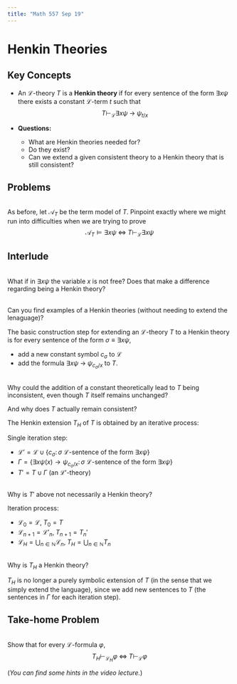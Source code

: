 ```yaml
---
title: "Math 557 Sep 19"
---
```


# Henkin Theories

## Key Concepts

- An $\mathcal{L}$-theory $T$ is a **Henkin theory** if for every sentence of the form $\exists x \psi$ there exists a constant $\mathcal{L}$-term $t$ such that 
$$
    T \vdash_{\mathcal{L}} \exists x \psi \; \to \; \psi_{t/x}
$$

- **Questions:**

    - What are Henkin theories needed for?
    - Do they exist? 
    - Can we extend a given consistent theory to a Henkin theory that is still consistent?



## Problems


:::{#exr-}
\
As before, let $\mathcal{A}_T$ be the term model of $T$. Pinpoint exactly where we might run into difficulties when we are trying to prove
$$
\mathcal{A}_T \models \exists x \psi \; \iff \; T \vdash_{\mathcal{L}} \exists x \psi
$$
:::

::: {#exr-}
## Interlude
\
What if in $\exists x \psi$ the variable $x$ is not free? Does that make a difference regarding being a Henkin theory?
:::


::: {#exr-}
\
Can you find examples of a Henkin theories (without needing to extend the lenaguage)?
:::


The basic construction step for extending an $\mathcal{L}$-theory $T$ to a Henkin theory is for every sentence of the form $\sigma \equiv \exists x \psi$,

- add a new constant symbol $c_\sigma$ to $\mathcal{L}$
- add the formula $\exists x \psi \; \to \; \psi_{c_\sigma/x}$ to $T$.


::: {#exr-}
\
Why could the addition of a constant theoretically lead to $T$ being inconsistent, even though $T$ itself remains unchanged?

And why does $T$ actually remain consistent?
:::


The Henkin extension $T_H$ of $T$ is obtained by an iterative process:

Single iteration step:

- $\mathcal{L}' = \mathcal{L} \cup \{c_\sigma \colon \sigma \: \mathcal{L}\text{-sentence of the form } \exists x \psi \}$
- $\Gamma = \{ \exists x \psi(x) \to \psi_{c_\sigma/x} \colon \sigma \: \mathcal{L}\text{-sentence of the form } \exists x \psi \}$ 
- $T' = T \cup \Gamma$ (an $\mathcal{L}'$-theory)

::: {#exr-}
\
Why is $T'$ above not necessarily a Henkin theory?
:::


Iteration process:

- $\mathcal{L}_0 = \mathcal{L}, \; T_0 = T$
- $\mathcal{L}_{n+1} = \mathcal{L}'_n, \; T_{n+1} = T_n'$
- $\textstyle \mathcal{L}_H = \bigcup_{n \in \mathbb{N}} \mathcal{L}_n, \; T_H = \bigcup_{n \in \mathbb{N}} T_n$

::: {#exr-}
\
Why is $T_H$ a Henkin theory?
:::

$T_H$ is no longer a purely symbolic extension of $T$ (in the sense that we simply extend the language), since we add new sentences to $T$ (the sentences in $\Gamma$ for each iteration step).

::: {.callout-important}
## Take-home Problem
\
Show that for every $\mathcal{L}$-formula $\varphi$,
$$
T_H \vdash_{\mathcal{L}_H} \varphi \; \iff \; T \vdash_{\mathcal{L}} \varphi
$$

(*You can find some hints in the video lecture.*)
:::